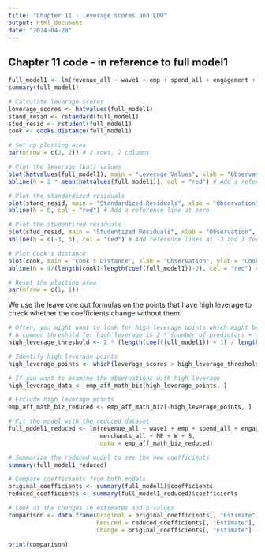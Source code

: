 ```yaml
---
title: "Chapter 11 - leverage scores and LOO"
output: html_document
date: "2024-04-28"
---
```


## Chapter 11 code - in reference to full model1

```r
full_model1 <- lm(revenue_all ~ wave1 + emp + spend_all + engagement + merchants_all + NE + W + S, data = emp_aff_math_biz)
summary(full_model1)
```

```r
# Calculate leverage scores
leverage_scores <- hatvalues(full_model1)
stand_resid <- rstandard(full_model1)
stud_resid <- rstudent(full_model1)
cook <- cooks.distance(full_model1)

# Set up plotting area
par(mfrow = c(2, 2)) # 2 rows, 2 columns

# Plot the leverage (hat) values
plot(hatvalues(full_model1), main = "Leverage Values", xlab = "Observation", ylab = "Leverage (hat) value", pch = 20, cex = 0.5)
abline(h = 2 * mean(hatvalues(full_model1)), col = "red") # Add a reference line at twice the average leverage value

# Plot the standardized residuals
plot(stand_resid, main = "Standardized Residuals", xlab = "Observation", ylab = "Standardized Residuals", pch = 20, cex = 0.5)
abline(h = 0, col = "red") # Add a reference line at zero

# Plot the studentized residuals
plot(stud_resid, main = "Studentized Residuals", xlab = "Observation", ylab = "Studentized Residuals", pch = 20, cex = 0.5)
abline(h = c(-3, 3), col = "red") # Add reference lines at -3 and 3 for identifying potential outliers

# Plot Cook's distance
plot(cook, main = "Cook's Distance", xlab = "Observation", ylab = "Cook's Distance", pch = 20, cex = 0.5)
abline(h = 4/(length(cook)-length(coef(full_model1))-2), col = "red") # Add a reference line for Cook's distance

# Reset the plotting area
par(mfrow = c(1, 1))
```

We use the leave one out formulas on the points that have high leverage to check whether the coefficients change without them. 

```r
# Often, you might want to look for high leverage points which might be influential
# A common threshold for high leverage is 2 * (number of predictors + 1) / number of observations
high_leverage_threshold <- 2 * (length(coef(full_model1)) + 1) / length(leverage_scores)

# Identify high leverage points
high_leverage_points <- which(leverage_scores > high_leverage_threshold)

# If you want to examine the observations with high leverage
high_leverage_data <- emp_aff_math_biz[high_leverage_points, ]
```

```r
# Exclude high leverage points
emp_aff_math_biz_reduced <- emp_aff_math_biz[-high_leverage_points, ]

# Fit the model with the reduced dataset
full_model1_reduced <- lm(revenue_all ~ wave1 + emp + spend_all + engagement + 
                          merchants_all + NE + W + S, 
                          data = emp_aff_math_biz_reduced)

# Summarize the reduced model to see the new coefficients
summary(full_model1_reduced)
```
```r
# Compare coefficients from both models
original_coefficients <- summary(full_model1)$coefficients
reduced_coefficients <- summary(full_model1_reduced)$coefficients

# Look at the changes in estimates and p-values
comparison <- data.frame(Original = original_coefficients[, "Estimate"],
                         Reduced = reduced_coefficients[, "Estimate"],
                         Change = original_coefficients[, "Estimate"] - reduced_coefficients[, "Estimate"])

print(comparison)
```